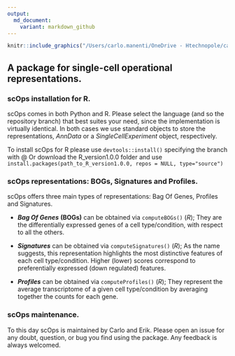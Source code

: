 ```yaml
---
output:
  md_document:
    variant: markdown_github
---
```


```r
knitr::include_graphics("/Users/carlo.manenti/OneDrive - Htechnopole/carlo/RESEARCH_PROJECTS/PACKAGES/davilalab/scOps/scOps.png")
```

## A package for single-cell operational representations.

\n
\n

### scOps installation for R.

scOps comes in both Python and R. Please select the language (and so the repository branch) that best suites your need, since the implementation is virtually identical. In both cases we use standard objects to store the representations, *AnnData* or a *SingleCellExperiment* object, respectively.

To install scOps for R please use `devtools::install()` specifying the branch with \@ Or download the R_version1.0.0 folder and use `install.packages(path_to_R_version1.0.0, repos = NULL, type="source")`

### scOps representations: BOGs, Signatures and Profiles.

scOps offers three main types of representations: Bag Of Genes, Profiles and Signatures.

-   ***Bag Of Genes*** **(BOGs)** can be obtained via `computeBOGs()` (*R*); They are the differentially expressed genes of a cell type/condition, with respect to all the others.

-   ***Signatures*** can be obtained via `computeSignatures()` (*R*); As the name suggests, this representation highlights the most distinctive features of each cell type/condition. Higher (lower) scores correspond to preferentially expressed (down regulated) features.

-   ***Profiles*** can be obtained via `computeProfiles()` (*R*); They represent the average transcriptome of a given cell type/condition by averaging together the counts for each gene.

### scOps maintenance.

To this day scOps is maintained by Carlo and Erik. Please open an issue for any doubt, question, or bug you find using the package. Any feedback is always welcomed.
